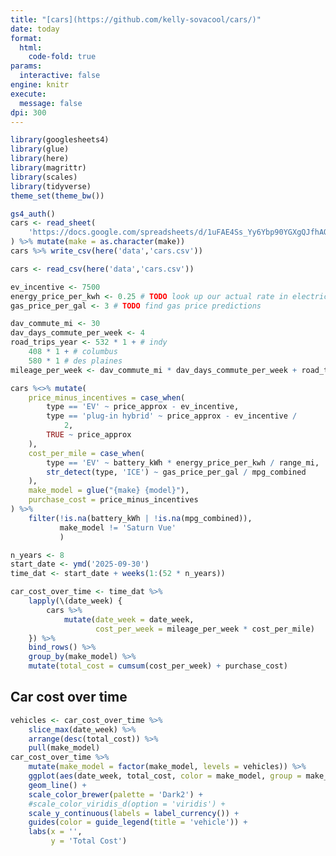 ```yaml
---
title: "[cars](https://github.com/kelly-sovacool/cars/)"
date: today
format:
  html:
    code-fold: true
params:
  interactive: false
engine: knitr
execute:
  message: false
dpi: 300
---
```


```r
library(googlesheets4)
library(glue)
library(here)
library(magrittr)
library(scales)
library(tidyverse)
theme_set(theme_bw())
```

```r
gs4_auth()
cars <- read_sheet(
    'https://docs.google.com/spreadsheets/d/1uFAE4Ss_Yy6Ybp90YGXgQJfhAOiut1pyVKBmqc570F0'
) %>% mutate(make = as.character(make))
cars %>% write_csv(here('data','cars.csv'))
```
```r
cars <- read_csv(here('data','cars.csv'))
```

```r
ev_incentive <- 7500
energy_price_per_kwh <- 0.25 # TODO look up our actual rate in electricity bill
gas_price_per_gal <- 3 # TODO find gas price predictions

dav_commute_mi <- 30
dav_days_commute_per_week <- 4
road_trips_year <- 532 * 1 + # indy
    408 * 1 + # columbus
    580 * 1 # des plaines
mileage_per_week <- dav_commute_mi * dav_days_commute_per_week + road_trips_year/52

cars %<>% mutate(
    price_minus_incentives = case_when(
        type == 'EV' ~ price_approx - ev_incentive,
        type == 'plug-in hybrid' ~ price_approx - ev_incentive /
            2,
        TRUE ~ price_approx
    ),
    cost_per_mile = case_when(
        type == 'EV' ~ battery_kWh * energy_price_per_kwh / range_mi,
        str_detect(type, 'ICE') ~ gas_price_per_gal / mpg_combined
    ),
    make_model = glue("{make} {model}"),
    purchase_cost = price_minus_incentives
) %>% 
    filter(!is.na(battery_kWh | !is.na(mpg_combined)),
           make_model != 'Saturn Vue'
           )

n_years <- 8
start_date <- ymd('2025-09-30')
time_dat <- start_date + weeks(1:(52 * n_years))

car_cost_over_time <- time_dat %>% 
    lapply(\(date_week) {
        cars %>% 
            mutate(date_week = date_week,
                   cost_per_week = mileage_per_week * cost_per_mile)
    }) %>% 
    bind_rows() %>% 
    group_by(make_model) %>% 
    mutate(total_cost = cumsum(cost_per_week) + purchase_cost)
```

## Car cost over time

```r
vehicles <- car_cost_over_time %>% 
    slice_max(date_week) %>% 
    arrange(desc(total_cost)) %>% 
    pull(make_model)
car_cost_over_time %>% 
    mutate(make_model = factor(make_model, levels = vehicles)) %>% 
    ggplot(aes(date_week, total_cost, color = make_model, group = make_model)) +
    geom_line() +
    scale_color_brewer(palette = 'Dark2') +
    #scale_color_viridis_d(option = 'viridis') +
    scale_y_continuous(labels = label_currency()) +
    guides(color = guide_legend(title = 'vehicle')) +
    labs(x = '',
         y = 'Total Cost')
```


